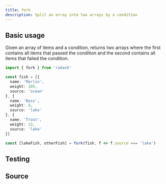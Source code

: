 ```yaml
---
title: fork
description: Split an array into two arrays by a condition
---
```



## Basic usage

Given an array of items and a condition, returns two arrays where the first contains all items that passed the condition and the second contains all items that failed the condition.

```ts
import { fork } from 'radash'

const fish = [{
  name: 'Marlin',
  weight: 105,
  source: 'ocean'
}, {
  name: 'Bass',
  weight: 8,
  source: 'lake'
}, {
  name: 'Trout',
  weight: 13,
  source: 'lake'
}]

const [lakeFish, otherFish] = fork(fish, f => f.source === 'lake')
```

## Testing

<TestingLinkAndPreview module="array" func="fork" />

## Source

<SourceLinkAndPreview module="array" func="fork" />